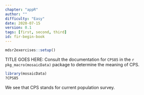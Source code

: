 ```yaml
---
chapter: "appR"
author: ""
difficulty: "Easy"
date: 2020-07-15 
version: 0.1
tags: [first, second, third]
id: fir-begin-book
---
```


```r
mdsr2exercises::setup()
```

TITLE GOES HERE: Consult the documentation for `CPS85` in the `r pkg_macro(mosaicData)` package to determine the meaning of CPS.

<!--begin-answer-->
```r
library(mosaicData)
?CPS85
```
We see that CPS stands for current population survey.

<!--end-answer-->


